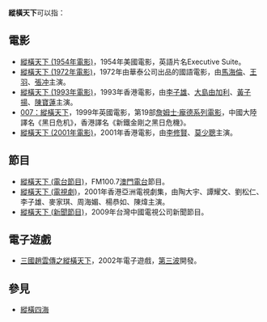 '''縱橫天下'''可以指：

==電影==
*[[縱橫天下_(1954年電影)|縱橫天下 (1954年電影)]]，1954年美國電影，英語片名Executive Suite。
*[[縱橫天下_(1972年電影)|縱橫天下 (1972年電影)]]，1972年由華泰公司出品的國語電影，由[[馬海倫|馬海倫]]、[[王羽|王羽]]、[[張冲|張冲]]主演。
*[[縱橫天下_(1993年電影)|縱橫天下 (1993年電影)]]，1993年香港電影，由[[李子雄|李子雄]]、[[大島由加利|大島由加利]]、[[黃子揚|黃子揚]]、[[陳寶蓮|陳寶蓮]]主演。
*[[007：縱橫天下|007：縱橫天下]]，1999年英國電影，第19部[[詹姆士·龐德系列電影|詹姆士·龐德系列電影]]，中國大陸譯名《黑日危机》，香港譯名《新鐵金剛之黑日危機》。
*[[縱橫天下_(2001年電影)|縱橫天下 (2001年電影)]]，2001年香港電影，由[[李修賢|李修賢]]、[[莫少聰|莫少聰]]主演。

==節目==
*[[縱橫天下_(電台節目)|縱橫天下 (電台節目)]]，FM100.7[[澳門電台|澳門電台]]節目。
*[[縱橫天下_(電視劇)|縱橫天下 (電視劇)]]，2001年香港亞洲電視劇集，由陶大宇、譚耀文、劉松仁、李子雄、麥家琪、周海媚、楊恭如、陳煒主演。
*[[縱橫天下_(新聞節目)|縱橫天下 (新聞節目)]]，2009年台灣中國電視公司新聞節目。

==電子遊戲==
*[[三國趙雲傳之縱橫天下|三國趙雲傳之縱橫天下]]，2002年電子遊戲，[[第三波|第三波]]開發。

== 參見 ==
*[[縱橫四海|縱橫四海]]

{{disambig|Cat=四字作品消歧義}}